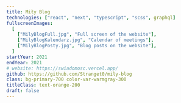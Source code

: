 ```yaml
---
title: Miły Blog
technologies: ["react", "next", "typescript", "scss", graphql]
fullscreenImages:
  [
    ["MilyBlogFull.jpg", "Full screen of the website"],
    ["MilyBlogKalendarz.jpg", "Calendar of meetings"],
    ["MilyBlogPosty.jpg", "Blog posts on the website"],
  ]
startYear: 2021
endYear: 2021
# website: https://swiadomosc.vercel.app/
github: https://github.com/Stranget0/mily-blog
class: bg-primary-700 color-var-warmgray-300
titleClass: text-orange-200
draft: false
---
```



<AppearingLine
	class="text-subtitle-3 text-orange-300 solid-text-shadow"
	text="Profesjonalny Blog do Wymiany Wiedzy, Wspierania Dzielenia się, Współpracy Grupowej i Organizacji Spotkań."
/>
<p>
	<AppearingLine as="span" text="Platforma zawiera dobrze zorganizowaną " />
	<AppearingLine as="span" class="text-orange-200" text="stronę główną" />
	<AppearingLine as="span" text=" z " />
	<AppearingLine
		as="span"
		class="text-orange-200"
		text="istotnymi informacjami,"
	/>
	<AppearingLine as="span" text=" najnowszym wideo i różnymi dodatkowymi stronami, takimi jak " />
	<AppearingLine
		as="span"
		class="text-orange-200"
		text="kalendarz, komentarze, wpisy"
	/>
	<AppearingLine as="span" text=" i wiele więcej." />
</p>
<AppearingLine class="text-label" text="Obecnie w tymczasowym zawieszeniu." />